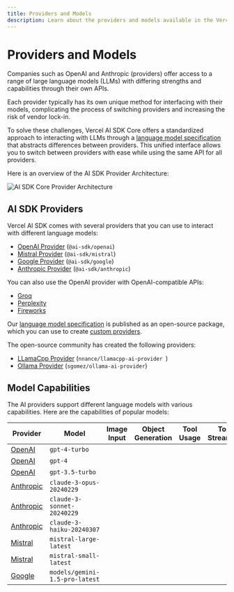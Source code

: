 ```yaml
---
title: Providers and Models
description: Learn about the providers and models available in the Vercel AI SDK.
---
```


# Providers and Models

Companies such as OpenAI and Anthropic (providers) offer access to a range of large language models (LLMs) with differing strengths and capabilities through their own APIs.

Each provider typically has its own unique method for interfacing with their models, complicating the process of switching providers and increasing the risk of vendor lock-in.

To solve these challenges, Vercel AI SDK Core offers a standardized approach to interacting with LLMs through a [language model specification](https://github.com/vercel/ai/tree/main/packages/provider/src/language-model/v1) that abstracts differences between providers. This unified interface allows you to switch between providers with ease while using the same API for all providers.

Here is an overview of the AI SDK Provider Architecture:

![AI SDK Core Provider Architecture](/images/ai-sdk-diagram.png)

## AI SDK Providers

Vercel AI SDK comes with several providers that you can use to interact with different language models:

- [OpenAI Provider](/providers/ai-sdk-providers/openai) (`@ai-sdk/openai`)
- [Mistral Provider](/providers/ai-sdk-providers/mistral) (`@ai-sdk/mistral`)
- [Google Provider](/providers/ai-sdk-providers/google-generative-ai) (`@ai-sdk/google`)
- [Anthropic Provider](/providers/ai-sdk-providers/anthropic) (`@ai-sdk/anthropic`)

You can also use the OpenAI provider with OpenAI-compatible APIs:

- [Groq](/providers/ai-sdk-providers/groq)
- [Perplexity](/providers/ai-sdk-providers/perplexity)
- [Fireworks](/providers/ai-sdk-providers/fireworks)

Our [language model specification](https://github.com/vercel/ai/tree/main/packages/provider/src/language-model/v1) is published as an open-source package, which you can use to create [custom providers](/providers/community-providers/custom-providers).

The open-source community has created the following providers:

- [LLamaCpp Provider](/providers/community-providers/llama-cpp) (`nnance/llamacpp-ai-provider `)
- [Ollama Provider](/providers/community-providers/ollama) (`sgomez/ollama-ai-provider`)

## Model Capabilities

The AI providers support different language models with various capabilities.
Here are the capabilities of popular models:

| Provider                                                   | Model                          | Image Input         | Object Generation   | Tool Usage          | Tool Streaming      |
| ---------------------------------------------------------- | ------------------------------ | ------------------- | ------------------- | ------------------- | ------------------- |
| [OpenAI](/providers/ai-sdk-providers/openai)               | `gpt-4-turbo`                  | <Check size={18} /> | <Check size={18} /> | <Check size={18} /> | <Check size={18} /> |
| [OpenAI](/providers/ai-sdk-providers/openai)               | `gpt-4`                        | <Cross size={18} /> | <Check size={18} /> | <Check size={18} /> | <Check size={18} /> |
| [OpenAI](/providers/ai-sdk-providers/openai)               | `gpt-3.5-turbo`                | <Cross size={18} /> | <Check size={18} /> | <Check size={18} /> | <Check size={18} /> |
| [Anthropic](/providers/ai-sdk-providers/anthropic)         | `claude-3-opus-20240229`       | <Check size={18} /> | <Check size={18} /> | <Check size={18} /> | <Check size={18} /> |
| [Anthropic](/providers/ai-sdk-providers/anthropic)         | `claude-3-sonnet-20240229`     | <Check size={18} /> | <Check size={18} /> | <Check size={18} /> | <Check size={18} /> |
| [Anthropic](/providers/ai-sdk-providers/anthropic)         | `claude-3-haiku-20240307`      | <Check size={18} /> | <Check size={18} /> | <Check size={18} /> | <Check size={18} /> |
| [Mistral](/providers/ai-sdk-providers/mistral)             | `mistral-large-latest`         | <Cross size={18} /> | <Check size={18} /> | <Check size={18} /> | <Check size={18} /> |
| [Mistral](/providers/ai-sdk-providers/mistral)             | `mistral-small-latest`         | <Cross size={18} /> | <Check size={18} /> | <Check size={18} /> | <Check size={18} /> |
| [Google](/providers/ai-sdk-providers/google-generative-ai) | `models/gemini-1.5-pro-latest` | <Check size={18} /> | <Check size={18} /> | <Check size={18} /> | <Check size={18} /> |
